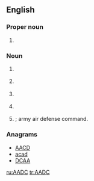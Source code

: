 ==English==

===Proper noun===
{{en-proper noun}}

# {{initialism of|{{w|American Association of Dental Consultants}}|lang=en}}

===Noun===
{{en-noun}}

# {{context|military|lang=en}} {{initialism of|area air defense commander|lang=en}}
# {{context|military|lang=en}} {{initialism of|air aide-de-camp|lang=en}}
# {{context|military|lang=en}} {{initialism of|anti-aircraft defense commander|lang=en}}
# {{context|military|lang=en}} {{initialism of|area air defense commander|lang=en}}
# {{context|military|lang=en}} {{initialism of|army air defense commander|lang=en}}; army air defense command.

===Anagrams===
* [[AACD#English|AACD]] 
* [[acad#English|acad]]
* [[DCAA#English|DCAA]]

[[ru:AADC]]
[[tr:AADC]]